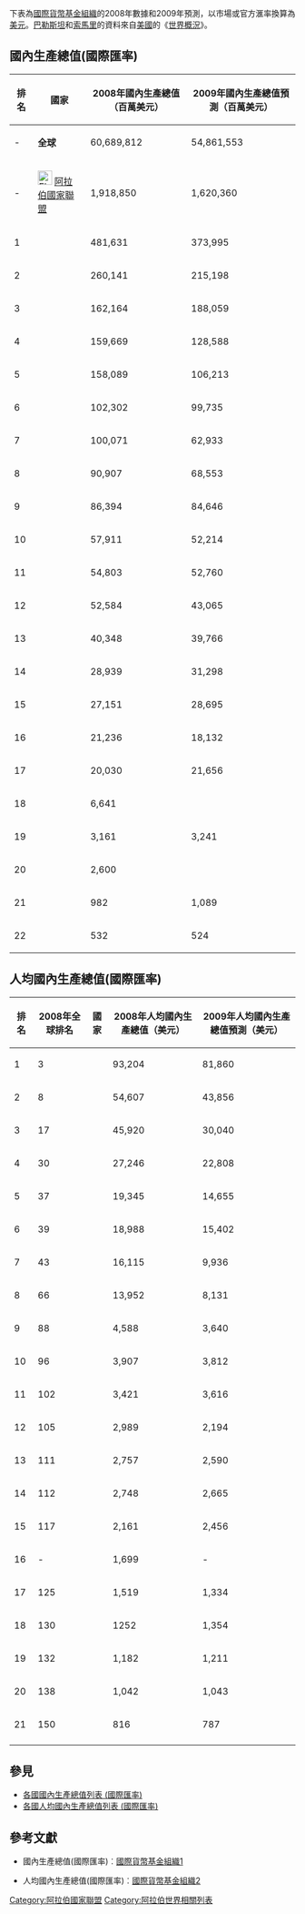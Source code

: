 下表為[[國際貨幣基金組織|國際貨幣基金組織]]的2008年數據和2009年預測，以市場或官方滙率換算為[[美元|美元]]。[[巴勒斯坦|巴勒斯坦]]和[[索馬里|索馬里]]的資料來自[[美國|美國]]的《[[世界概況|世界概況]]》。

==國內生產總值(國際匯率)==
{| class="sortable wikitable"
! 排名 !! 國家 !! 2008年國內生產總值（百萬美元） !! 2009年國內生產總值預測（百萬美元）
|-
| - || '''全球''' || 60,689,812 || 54,861,553
|-
| - || [[File:Flag_of_the_Arab_League.svg|25px]] [[阿拉伯國家聯盟|阿拉伯國家聯盟]] || 1,918,850 || 1,620,360
|-
| 1 || {{SAU}} || 481,631 || 373,995
|-
| 2 || {{ARE}} || 260,141 || 215,198
|-
| 3 || {{EGY}} || 162,164 || 188,059
|-
| 4 || {{ALG}}  || 159,669 || 128,588
|-
| 5 || {{KUW}} || 158,089 || 106,213
|-
| 6 || {{QAT}} || 102,302 || 99,735
|-
| 7 || {{LBA}} || 100,071 || 62,933
|-
| 8 || {{IRQ}} || 90,907 || 68,553
|- 
| 9 || {{MAR}} || 86,394 || 84,646
|-
| 10 || {{SUD}} || 57,911 || 52,214
|-
| 11 || {{SYR}} || 54,803 || 52,760
|-
| 12 || {{OMA}} || 52,584 || 43,065
|-
| 13 || {{TUN}} || 40,348 || 39,766
|-
| 14 || {{LBN}} || 28,939 || 31,298
|-
| 15 || {{YEM}} || 27,151 || 28,695
|-
| 16 || {{BHR}} || 21,236 || 18,132
|-
| 17 || {{JOR}} || 20,030 || 21,656
|-
| 18 || {{PLE}} || 6,641 || 
|-
| 19 || {{MRT}} || 3,161 || 3,241
|-
| 20 || {{SOM}} || 2,600 || 
|-
| 21 ||{{DJI}} || 982 || 1,089
|-
| 22 ||{{COM}} || 532 || 524
|}

==人均國內生產總值(國際匯率)==
{| class="sortable wikitable"
! 排名 !! 2008年全球排名 !! 國家 !! 2008年人均國內生產總值（美元） !! 2009年人均國內生產總值預測（美元）
|-
| 1 || 3 || {{QAT}} || 93,204 || 81,860
|-
| 2 || 8 || {{ARE}} || 54,607 || 43,856
|-
| 3 || 17 || {{KUW}} || 45,920 || 30,040
|-
| 4 || 30 || {{BHR}} || 27,246 || 22,808
|-
| 5 || 37 ||  {{SAU}} || 19,345 || 14,655
|-
| 6 || 39 || {{OMA}} || 18,988 || 15,402
|-
| 7 || 43 || {{LBA}} || 16,115 || 9,936
|-
| 8 || 66 || {{LBN}} || 13,952 || 8,131
|-
| 9 || 88 || {{ALG}}  || 4,588 || 3,640
|-
| 10 || 96 || {{TUN}} || 3,907 || 3,812
|-
| 11 || 102 || {{JOR}} || 3,421 || 3,616
|-
| 12 || 105 || {{IRQ}} || 2,989 || 2,194
|-
| 13 || 111 || {{SYR}} || 2,757 || 2,590
|- 
| 14 || 112 || {{MAR}} || 2,748 || 2,665
|-
| 15 || 117 || {{EGY}} || 2,161 || 2,456
|-
| 16 || - || {{PLE}} || 1,699 || -
|-
| 17 || 125 || {{SUD}} || 1,519 || 1,334
|-
| 18 || 130 || {{DJI}} || 1252 || 1,354
|-
| 19 || 132 || {{YEM}} || 1,182 || 1,211
|-
| 20 || 138 || {{MRT}} || 1,042 || 1,043
|-
| 21 || 150 || {{COM}} || 816 || 787
|-
|}

==參見==
* [[各國國內生產總值列表_(國際匯率)|各國國內生產總值列表 (國際匯率)]]
* [[各國人均國內生產總值列表_(國際匯率)|各國人均國內生產總值列表 (國際匯率)]]

==參考文獻==
*國內生產總值(國際匯率)︰[[國際貨幣基金組織|國際貨幣基金組織]][http://www.imf.org/external/pubs/ft/weo/2009/01/weodata/weorept.aspx?sy=2008&ey=2008&scsm=1&ssd=1&sort=country&ds=.&br=1&c=512%2C941%2C914%2C446%2C612%2C666%2C614%2C668%2C311%2C672%2C213%2C946%2C911%2C137%2C193%2C962%2C122%2C674%2C912%2C676%2C313%2C548%2C419%2C556%2C513%2C678%2C316%2C181%2C913%2C682%2C124%2C684%2C339%2C273%2C638%2C921%2C514%2C948%2C218%2C943%2C963%2C686%2C616%2C688%2C223%2C518%2C516%2C728%2C918%2C558%2C748%2C138%2C618%2C196%2C522%2C278%2C622%2C692%2C156%2C694%2C624%2C142%2C626%2C449%2C628%2C564%2C228%2C283%2C924%2C853%2C233%2C288%2C632%2C293%2C636%2C566%2C634%2C964%2C238%2C182%2C662%2C453%2C960%2C968%2C423%2C922%2C935%2C714%2C128%2C862%2C611%2C716%2C321%2C456%2C243%2C722%2C248%2C942%2C469%2C718%2C253%2C724%2C642%2C576%2C643%2C936%2C939%2C961%2C644%2C813%2C819%2C199%2C172%2C184%2C132%2C524%2C646%2C361%2C648%2C362%2C915%2C364%2C134%2C732%2C652%2C366%2C174%2C734%2C328%2C144%2C258%2C146%2C656%2C463%2C654%2C528%2C336%2C923%2C263%2C738%2C268%2C578%2C532%2C537%2C944%2C742%2C176%2C866%2C534%2C369%2C536%2C744%2C429%2C186%2C433%2C925%2C178%2C746%2C436%2C926%2C136%2C466%2C343%2C112%2C158%2C111%2C439%2C298%2C916%2C927%2C664%2C846%2C826%2C299%2C542%2C582%2C443%2C474%2C917%2C754%2C544%2C698&s=NGDPD&grp=0&a=&pr.x=19&pr.y=8] {{Wayback|url=http://www.imf.org/external/pubs/ft/weo/2009/01/weodata/weorept.aspx?sy=2008&ey=2008&scsm=1&ssd=1&sort=country&ds=.&br=1&c=512%2C941%2C914%2C446%2C612%2C666%2C614%2C668%2C311%2C672%2C213%2C946%2C911%2C137%2C193%2C962%2C122%2C674%2C912%2C676%2C313%2C548%2C419%2C556%2C513%2C678%2C316%2C181%2C913%2C682%2C124%2C684%2C339%2C273%2C638%2C921%2C514%2C948%2C218%2C943%2C963%2C686%2C616%2C688%2C223%2C518%2C516%2C728%2C918%2C558%2C748%2C138%2C618%2C196%2C522%2C278%2C622%2C692%2C156%2C694%2C624%2C142%2C626%2C449%2C628%2C564%2C228%2C283%2C924%2C853%2C233%2C288%2C632%2C293%2C636%2C566%2C634%2C964%2C238%2C182%2C662%2C453%2C960%2C968%2C423%2C922%2C935%2C714%2C128%2C862%2C611%2C716%2C321%2C456%2C243%2C722%2C248%2C942%2C469%2C718%2C253%2C724%2C642%2C576%2C643%2C936%2C939%2C961%2C644%2C813%2C819%2C199%2C172%2C184%2C132%2C524%2C646%2C361%2C648%2C362%2C915%2C364%2C134%2C732%2C652%2C366%2C174%2C734%2C328%2C144%2C258%2C146%2C656%2C463%2C654%2C528%2C336%2C923%2C263%2C738%2C268%2C578%2C532%2C537%2C944%2C742%2C176%2C866%2C534%2C369%2C536%2C744%2C429%2C186%2C433%2C925%2C178%2C746%2C436%2C926%2C136%2C466%2C343%2C112%2C158%2C111%2C439%2C298%2C916%2C927%2C664%2C846%2C826%2C299%2C542%2C582%2C443%2C474%2C917%2C754%2C544%2C698&s=NGDPD&grp=0&a=&pr.x=19&pr.y=8 |date=20181222082243 }}

*人均國內生產總值(國際匯率)︰[[國際貨幣基金組織|國際貨幣基金組織]][http://www.imf.org/external/pubs/ft/weo/2009/01/weodata/weorept.aspx?sy=2008&ey=2008&scsm=1&ssd=1&sort=country&ds=.&br=1&pr1.x=58&pr1.y=5&c=512%2C941%2C914%2C446%2C612%2C666%2C614%2C668%2C311%2C672%2C213%2C946%2C911%2C137%2C193%2C962%2C122%2C674%2C912%2C676%2C313%2C548%2C419%2C556%2C513%2C678%2C316%2C181%2C913%2C682%2C124%2C684%2C339%2C273%2C638%2C921%2C514%2C948%2C218%2C943%2C963%2C686%2C616%2C688%2C223%2C518%2C516%2C728%2C918%2C558%2C748%2C138%2C618%2C196%2C522%2C278%2C622%2C692%2C156%2C694%2C624%2C142%2C626%2C449%2C628%2C564%2C228%2C283%2C924%2C853%2C233%2C288%2C632%2C293%2C636%2C566%2C634%2C964%2C238%2C182%2C662%2C453%2C960%2C968%2C423%2C922%2C935%2C714%2C128%2C862%2C611%2C716%2C321%2C456%2C243%2C722%2C248%2C942%2C469%2C718%2C253%2C724%2C642%2C576%2C643%2C936%2C939%2C961%2C644%2C813%2C819%2C199%2C172%2C184%2C132%2C524%2C646%2C361%2C648%2C362%2C915%2C364%2C134%2C732%2C652%2C366%2C174%2C734%2C328%2C144%2C258%2C146%2C656%2C463%2C654%2C528%2C336%2C923%2C263%2C738%2C268%2C578%2C532%2C537%2C944%2C742%2C176%2C866%2C534%2C369%2C536%2C744%2C429%2C186%2C433%2C925%2C178%2C746%2C436%2C926%2C136%2C466%2C343%2C112%2C158%2C111%2C439%2C298%2C916%2C927%2C664%2C846%2C826%2C299%2C542%2C582%2C443%2C474%2C917%2C754%2C544%2C698&s=NGDPDPC&grp=0&a=] {{Wayback|url=http://www.imf.org/external/pubs/ft/weo/2009/01/weodata/weorept.aspx?sy=2008&ey=2008&scsm=1&ssd=1&sort=country&ds=.&br=1&pr1.x=58&pr1.y=5&c=512%2C941%2C914%2C446%2C612%2C666%2C614%2C668%2C311%2C672%2C213%2C946%2C911%2C137%2C193%2C962%2C122%2C674%2C912%2C676%2C313%2C548%2C419%2C556%2C513%2C678%2C316%2C181%2C913%2C682%2C124%2C684%2C339%2C273%2C638%2C921%2C514%2C948%2C218%2C943%2C963%2C686%2C616%2C688%2C223%2C518%2C516%2C728%2C918%2C558%2C748%2C138%2C618%2C196%2C522%2C278%2C622%2C692%2C156%2C694%2C624%2C142%2C626%2C449%2C628%2C564%2C228%2C283%2C924%2C853%2C233%2C288%2C632%2C293%2C636%2C566%2C634%2C964%2C238%2C182%2C662%2C453%2C960%2C968%2C423%2C922%2C935%2C714%2C128%2C862%2C611%2C716%2C321%2C456%2C243%2C722%2C248%2C942%2C469%2C718%2C253%2C724%2C642%2C576%2C643%2C936%2C939%2C961%2C644%2C813%2C819%2C199%2C172%2C184%2C132%2C524%2C646%2C361%2C648%2C362%2C915%2C364%2C134%2C732%2C652%2C366%2C174%2C734%2C328%2C144%2C258%2C146%2C656%2C463%2C654%2C528%2C336%2C923%2C263%2C738%2C268%2C578%2C532%2C537%2C944%2C742%2C176%2C866%2C534%2C369%2C536%2C744%2C429%2C186%2C433%2C925%2C178%2C746%2C436%2C926%2C136%2C466%2C343%2C112%2C158%2C111%2C439%2C298%2C916%2C927%2C664%2C846%2C826%2C299%2C542%2C582%2C443%2C474%2C917%2C754%2C544%2C698&s=NGDPDPC&grp=0&a= |date=20210522211827 }}

{{国内生产总值列表}}

[[Category:阿拉伯國家聯盟|Category:阿拉伯國家聯盟]]
[[Category:阿拉伯世界相關列表|Category:阿拉伯世界相關列表]]